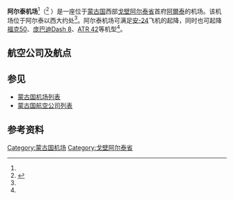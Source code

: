 {{About|蒙古国境内的一个机场|中国境内一个名称近似的机场|阿勒泰机场}}
{{Infobox airport
| name         = 阿尔泰机场
| nativename   =
| image        =
| IATA         = LTI
| ICAO         = ZMAT
<center>{{Location map|Mongolia|width=250|float=center
|caption=|mark=Airplane_silhouette.svg|marksize=10
|label=LTI|position=right
|lat_deg=46|lat_min=22|lat_sec=33|lat_dir=N
|lon_deg=96|lon_min=13|lon_sec=09|lon_dir=E
}}<small>机场在蒙古国的位置</small></center>
| type         = 民用/军用
| owner        =
| operator     = 蒙古国民航局
| city-served  = [[蒙古国|蒙古国]][[戈壁阿尔泰省|戈壁阿尔泰省]][[阿尔泰苏木|阿尔泰苏木]]
| location     =
| metric-elev  = y
| elevation-m  = 2,213
| elevation-f  = 7,260
| coordinates  = {{Coord|46|22|33|N|096|13|09|E|region:MN_type:airport}}
| website      =
| metric-rwy   = y
| r1-number    = 10/28
| r1-length-m  = 2,290
| r1-length-f  = 7,513
| r1-surface   = 草地
| stat-year    = 2013
| stat1-header = 客流量
| stat1-data   = 11,000 
| footnotes    = 数据来源：蒙古国民航管理局以及蒙古国民航局<ref>{{cite web|url=http://www.mcaa.gov.mn/index.php/page/detail/id/128|title=Монголын иргэний нисэхийн статистикийн эмхтгэл 2013|publisher=Civil Aviation Administration of Mongolia|access-date=2016-09-27|archive-date=2015-05-10|archive-url=https://web.archive.org/web/20150510153920/http://www.mcaa.gov.mn/index.php/page/detail/id/128|dead-url=no}}</ref><ref name="MCAA">{{cite web | url = http://www2.mcaa.gov.mn/pdf/mc/app51.pdf | title = Altai Airport | work = Descriptions of 22 Domestic Airports | format = [[PDF|PDF]] | publisher = Mongolian Civil Aviation Authority (MCAA) | accessdate = 2007-01-19 | archiveurl = https://web.archive.org/web/20070928123059/http://www2.mcaa.gov.mn/pdf/mc/app51.pdf | archivedate = 2007-09-28}}</ref>
}}

'''阿尔泰机场'''<ref name="MCAA" />（{{airport codes|LTI|ZMAT}}<ref>{{GCM|ZMAT|LTI / ZMAT}}</ref> ）是一座位于[[蒙古国|蒙古国]]西部[[戈壁阿尔泰省|戈壁阿尔泰省]]首府[[阿爾泰_(蒙古)|阿爾泰]]的机场。该机场位于阿尔泰以西大约{{convert|2|km|abbr=on}}处<ref name="MCAA" />。阿尔泰机场可满足[[安托诺夫安-24|安-24]]飞机的起降，同时也可起降[[福克50|福克50]]、[[庞巴迪Dash_8|庞巴迪Dash 8]]、[[ATR_42|ATR 42]]等机型<ref name="MCAA" />。

==航空公司及航点==
{{Airport-dest-list
|[[蒙古航空|蒙古航空]]| [[成吉思汗国际机场|乌兰巴托]]
|[[伊斯尼斯航空|伊斯尼斯航空]]| [[成吉思汗国际机场|乌兰巴托]]
|[[匈奴航空|匈奴航空]]| [[巴彦洪戈尔机场|巴彦洪戈尔]]， [[成吉思汗国际机场|乌兰巴托]]
|[[蒙古民用航空|蒙古民用航空]]| [[阿尔拜赫雷机场|阿尔拜赫雷]]}}

== 参见 ==
* [[蒙古国机场列表|蒙古国机场列表]]
* [[蒙古国航空公司列表|蒙古国航空公司列表]]

==参考资料==
{{reflist}}

{{蒙古机场}}

[[Category:蒙古国机场|Category:蒙古国机场]]
[[Category:戈壁阿尔泰省|Category:戈壁阿尔泰省]]
